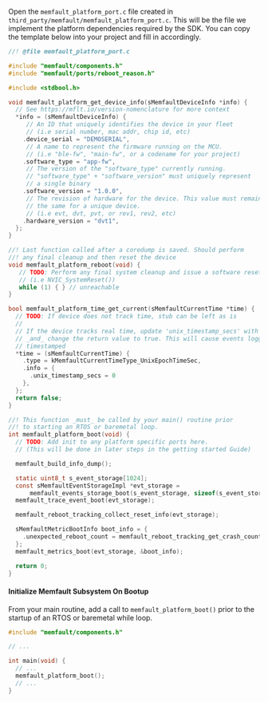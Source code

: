 Open the `memfault_platform_port.c` file created in
`third_party/memfault/memfault_platform_port.c`. This will be the file we
implement the platform dependencies required by the SDK. You can copy the
template below into your project and fill in accordingly.

```c
//! @file memfault_platform_port.c

#include "memfault/components.h"
#include "memfault/ports/reboot_reason.h"

#include <stdbool.h>

void memfault_platform_get_device_info(sMemfaultDeviceInfo *info) {
  // See https://mflt.io/version-nomenclature for more context
  *info = (sMemfaultDeviceInfo) {
     // An ID that uniquely identifies the device in your fleet
     // (i.e serial number, mac addr, chip id, etc)
    .device_serial = "DEMOSERIAL",
     // A name to represent the firmware running on the MCU.
     // (i.e "ble-fw", "main-fw", or a codename for your project)
    .software_type = "app-fw",
     // The version of the "software_type" currently running.
     // "software_type" + "software_version" must uniquely represent
     // a single binary
    .software_version = "1.0.0",
     // The revision of hardware for the device. This value must remain
     // the same for a unique device.
     // (i.e evt, dvt, pvt, or rev1, rev2, etc)
    .hardware_version = "dvt1",
  };
}

//! Last function called after a coredump is saved. Should perform
//! any final cleanup and then reset the device
void memfault_platform_reboot(void) {
   // TODO: Perform any final system cleanup and issue a software reset
   // (i.e NVIC_SystemReset())
   while (1) { } // unreachable
}

bool memfault_platform_time_get_current(sMemfaultCurrentTime *time) {
  // TODO: If device does not track time, stub can be left as is
  //
  // If the device tracks real time, update 'unix_timestamp_secs' with seconds since epoch
  // _and_ change the return value to true. This will cause events logged by the SDK to be
  // timestamped
  *time = (sMemfaultCurrentTime) {
    .type = kMemfaultCurrentTimeType_UnixEpochTimeSec,
    .info = {
      .unix_timestamp_secs = 0
    },
  };
  return false;
}

//! This function _must_ be called by your main() routine prior
//! to starting an RTOS or baremetal loop.
int memfault_platform_boot(void) {
  // TODO: Add init to any platform specific ports here.
  // (This will be done in later steps in the getting started Guide)

  memfault_build_info_dump();

  static uint8_t s_event_storage[1024];
  const sMemfaultEventStorageImpl *evt_storage =
      memfault_events_storage_boot(s_event_storage, sizeof(s_event_storage));
  memfault_trace_event_boot(evt_storage);

  memfault_reboot_tracking_collect_reset_info(evt_storage);

  sMemfaultMetricBootInfo boot_info = {
    .unexpected_reboot_count = memfault_reboot_tracking_get_crash_count(),
  };
  memfault_metrics_boot(evt_storage, &boot_info);

  return 0;
}
```

#### Initialize Memfault Subsystem On Bootup

From your main routine, add a call to `memfault_platform_boot()` prior to the
startup of an RTOS or baremetal while loop.

```c
#include "memfault/components.h"

// ...

int main(void) {
  // ...
  memfault_platform_boot();
  // ...
}
```
